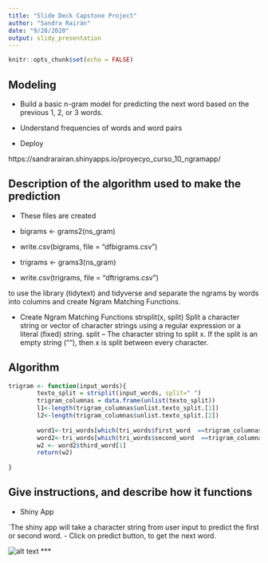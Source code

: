 ```yaml
---
title: "Slide Deck Capstone Project"
author: "Sandra Rairán"
date: "9/28/2020"
output: slidy_presentation
---
```


```r
knitr::opts_chunk$set(echo = FALSE)
```

## Modeling

- Build a basic n-gram model for predicting the next word based on the previous 1, 2, or 3 words.

- Understand frequencies of words and word pairs

- Deploy

https://sandrarairan.shinyapps.io/proyecyo_curso_10_ngramapp/


## Description of the algorithm used to make the prediction

- These files are created

- bigrams <- grams2(ns_gram)
- write.csv(bigrams, file = "dfbigrams.csv")
- trigrams <- grams3(ns_gram)
- write.csv(trigrams, file = "dftrigrams.csv")

to use the library (tidytext) and tidyverse and separate the 
ngrams by words into columns
and create Ngram Matching Functions.

- Create Ngram Matching Functions
strsplit(x, split)
Split a character string or vector of character strings using a regular expression or a literal (fixed) string.
split – The character string to split x. If the split is an empty string (""), then x is split between every character.

## Algorithm

```r
trigram <- function(input_words){
        texto_split = strsplit(input_words, split=" ")
        trigram_columnas = data.frame(unlist(texto_split))
        l1<-length(trigram_columnas$unlist.texto_split.[1])
        l2<-length(trigram_columnas$unlist.texto_split.[2])
        
        word1<-tri_words[which(tri_words$first_word  ==trigram_columnas$unlist.texto_split.[l1-1]),]
        word2<-tri_words[which(tri_words$second_word  ==trigram_columnas$unlist.texto_split.[l2]),]
        w2 <- word2$third_word[1]
        return(w2)
      
}
```

## Give instructions, and describe how it functions

- Shiny App

´The shiny app will take a character string from user input to predict the first or second  word.
- Click on predict button, to get the next word.

![alt text](app.png)
***










